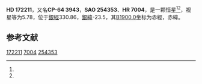 {{Starbox begin
| name = HD 172211
}}
{{Starbox observe
| epoch = [[J2000.0|J2000.0]]
| constell = {{星座名待查}}<ref name=SIMBAD>{{cite web
 | url=http://simbad.u-strasbg.fr/simbad/sim-id?Ident=HR+7004
 | title =Pulsating variable Star
 | publisher=Centre de Données astronomiques de Strasbourg
 | work=SIMBAD
 | accessdate=2012-07-13}}</ref><ref name=DATA>{{cite web
 | url=http://vizier.u-strasbg.fr/viz-bin/VizieR-5?-out.add=.&-source=5050&-corr=PK=HR&-out.max=9999&HR=7004
 | title=VizieR Detailed Page
 | accessdate=2012-07-13
 | archive-date=2019-02-16
 | archive-url=https://web.archive.org/web/20190216092316/http://vizier.u-strasbg.fr/viz-bin/VizieR-5?-out.add=.&-source=5050&-corr=PK=HR&-out.max=9999&HR=7004
 | dead-url=no
 }}</ref>
| 星官 = 
| ra = {{RA|18|43|37.2}}<ref name=SIMBAD /><ref name=DATA />
| dec = {{DEC|-64|33|4}}<ref name=SIMBAD /><ref name=DATA />
| appmag_v = 5.78<ref name=SIMBAD /><ref name=DATA />
}}
{{Starbox character
| class = K0III<ref name=SIMBAD /><ref name=DATA />
| b-v = 0.96<ref name=SIMBAD /><ref name=DATA />
| u-b = 0.77<ref name=SIMBAD /><ref name=DATA />
| r-i = <ref name=SIMBAD /><ref name=DATA />
| variable = 
}}
{{Starbox astrometry
| radial_v = 0.77
| prop_mo_ra = -11
| parallax = 
| p_error = 
}}
{{Starbox catalog
| names =CP-64 3943，[[SAO星表|SAO]] 254353，[[HD星表|HD]] 172211，[[HR星表|HR]] 7004}}
{{Starbox reference |Simbad=HR+7004}}
{{Starbox end}}

'''HD 172211'''，又名'''CP-64 3943'''，'''SAO 254353'''、'''HR 7004'''，是一颗恒星<ref name=SIMBAD /><ref name=DATA />，视星等为5.78，位于[[銀道座標系|銀經]]330.86，[[銀道座標系|銀緯]]-23.5，其[[B1900.0|B1900.0]]坐标为赤經{{RA|18|33|52.3}}，赤緯{{DEC|-64|-23.5|38}}。

== 参考文献 ==
{{reflist}}

{{star-stub}}

[[Category:HD和HDE天體|172211]]
[[Category:HR天體|7004]]
[[Category:SAO天體|254353]]